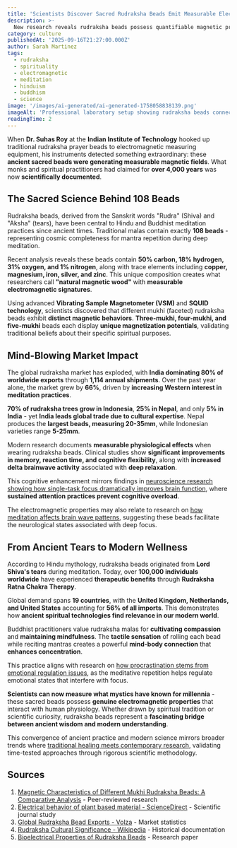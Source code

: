 ```yaml
---
title: 'Scientists Discover Sacred Rudraksha Beads Emit Measurable Electromagnetic Fields'
description: >-
  New research reveals rudraksha beads possess quantifiable magnetic properties and bioelectric effects, validating millennia-old spiritual claims with modern science.
category: culture
publishedAt: '2025-09-16T21:27:00.000Z'
author: Sarah Martinez
tags:
  - rudraksha
  - spirituality
  - electromagnetic
  - meditation
  - hinduism
  - buddhism
  - science
image: '/images/ai-generated/ai-generated-1758058838139.png'
imageAlt: 'Professional laboratory setup showing rudraksha beads connected to electromagnetic measuring equipment, capturing the scientific analysis of their natural magnetic properties'
readingTime: 2
---
```


When **Dr. Suhas Roy** at the **Indian Institute of Technology** hooked up traditional rudraksha prayer beads to electromagnetic measuring equipment, his instruments detected something extraordinary: these **ancient sacred beads were generating measurable magnetic fields**. What monks and spiritual practitioners had claimed for **over 4,000 years** was now **scientifically documented**.

## The Sacred Science Behind 108 Beads

Rudraksha beads, derived from the Sanskrit words "Rudra" (Shiva) and "Aksha" (tears), have been central to Hindu and Buddhist meditation practices since ancient times. Traditional malas contain exactly **108 beads** - representing cosmic completeness for mantra repetition during deep meditation.

Recent analysis reveals these beads contain **50% carbon, 18% hydrogen, 31% oxygen, and 1% nitrogen**, along with trace elements including **copper, magnesium, iron, silver, and zinc**. This unique composition creates what researchers call **"natural magnetic wood"** with **measurable electromagnetic signatures**.

Using advanced **Vibrating Sample Magnetometer (VSM)** and **SQUID technology**, scientists discovered that different mukhi (faceted) rudraksha beads exhibit **distinct magnetic behaviors**. **Three-mukhi, four-mukhi, and five-mukhi** beads each display **unique magnetization potentials**, validating traditional beliefs about their specific spiritual purposes.

## Mind-Blowing Market Impact

The global rudraksha market has exploded, with **India dominating 80% of worldwide exports** through **1,114 annual shipments**. Over the past year alone, the market grew by **66%**, driven by **increasing Western interest in meditation practices**.

**70% of rudraksha trees grow in Indonesia**, **25% in Nepal**, and only **5% in India** - yet **India leads global trade due to cultural expertise**. Nepal produces the **largest beads, measuring 20-35mm**, while Indonesian varieties range **5-25mm**.

Modern research documents **measurable physiological effects** when wearing rudraksha beads. Clinical studies show **significant improvements in memory, reaction time, and cognitive flexibility**, along with **increased delta brainwave activity** associated with **deep relaxation**.

This cognitive enhancement mirrors findings in [neuroscience research showing how single-task focus dramatically improves brain function](/psychology/cognitive-disengagement-multitasking-brain-shutdown), where **sustained attention practices prevent cognitive overload**.

The electromagnetic properties may also relate to research on [how meditation affects brain wave patterns](/psychology/why-introverts-excel-at-deep-work-psychology-research-2025), suggesting these beads facilitate the neurological states associated with deep focus.

## From Ancient Tears to Modern Wellness

According to Hindu mythology, rudraksha beads originated from **Lord Shiva's tears** during meditation. Today, over **100,000 individuals worldwide** have experienced **therapeutic benefits** through **Rudraksha Ratna Chakra Therapy**.

Global demand spans **19 countries**, with the **United Kingdom, Netherlands, and United States** accounting for **56% of all imports**. This demonstrates how **ancient spiritual technologies find relevance in our modern world**.

Buddhist practitioners value rudraksha malas for **cultivating compassion** and **maintaining mindfulness**. The **tactile sensation** of rolling each bead while reciting mantras creates a powerful **mind-body connection** that **enhances concentration**.

This practice aligns with research on [how procrastination stems from emotional regulation issues](/psychology/the-psychology-behind-why-we-procrastinate-even-when-we-know), as the meditative repetition helps regulate emotional states that interfere with focus.

**Scientists can now measure what mystics have known for millennia** - these sacred beads possess **genuine electromagnetic properties** that interact with human physiology. Whether drawn by spiritual tradition or scientific curiosity, rudraksha beads represent a **fascinating bridge between ancient wisdom and modern understanding**.

This convergence of ancient practice and modern science mirrors broader trends where [traditional healing meets contemporary research](/health/mental-health-apps-show-clinical-results), validating time-tested approaches through rigorous scientific methodology.

## Sources

1. [Magnetic Characteristics of Different Mukhi Rudraksha Beads: A Comparative Analysis](https://www.researchgate.net/publication/337678997_Magnetic_Characteristics_of_Different_Mukhi_Rudraksha_Beads_A_Comparative_Analysis) - Peer-reviewed research
2. [Electrical behavior of plant based material - ScienceDirect](https://www.sciencedirect.com/science/article/abs/pii/S2214785322074053) - Scientific journal study
3. [Global Rudraksha Bead Exports - Volza](https://www.volza.com/p/rudraksha-bead/export/) - Market statistics
4. [Rudraksha Cultural Significance - Wikipedia](https://en.wikipedia.org/wiki/Rudraksha) - Historical documentation
5. [Bioelectrical Properties of Rudraksha Beads](https://www.researchgate.net/publication/337651756_BIOELECTRICAL_AND_MINERALOGICAL_PROPERTIES_OF_ELAEOCARPUS_GANITRUS_RUDRAKSHA_BEAD) - Research paper
